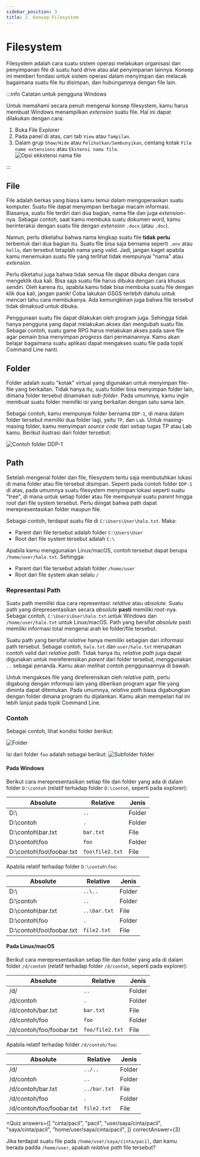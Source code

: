 ```yaml
---
sidebar_position: 3
title: 2. Konsep Filesystem
---
```




<ArticleInfo writer="rorre" writerUrl="https://github.com/rorre" semester={0} />

# Filesystem

Filesystem adalah cara suatu sistem operasi melakukan organisasi dan penyimpanan file di suatu hard drive atau alat penyimpanan lainnya. Konsep ini memberi fondasi untuk sistem operasi dalam menyimpan dan melacak bagaimana suatu file itu disimpan, dan hubungannya dengan file lain.

:::info Catatan untuk pengguna Windows

Untuk memahami secara penuh mengenai konsep filesystem, kamu harus membuat Windows menampilkan _extension_ suatu file. Hal ini dapat dilakukan dengan cara:

1. Buka File Explorer
2. Pada panel di atas, cari tab `View` atau `Tampilan`.
3. Dalam grup `Show/Hide` atau `Pelihatkan/Sembunyikan`, centang kotak `File name extensions` atau `Ekstensi nama file`.  
   ![Opsi ekkstensi nama file](https://d.rorre.xyz/O8tnS9OQA/eEZJOt0vAG.png)

:::

## File

File adalah berkas yang biasa kamu temui dalam mengoperasikan suatu komputer. Suatu file dapat menyimpan berbagai macam informasi. Biasanya, suatu file terdiri dari dua bagian, nama file dan juga _extension_-nya. Sebagai contoh, saat kamu membuka suatu dokumen word, kamu berinteraksi dengan suatu file dengan _extension_ `.docx` (atau `.doc`).

Namun, perlu diketahui bahwa nama lengkap suatu file **tidak perlu** terbentuk dari dua bagian itu. Suatu file bisa saja bernama seperti `.env` atau `hello`, dan tersebut tetaplah nama yang valid. Jadi, jangan kaget apabila kamu menemukan suatu file yang terlihat tidak mempunyai "nama" atau _extension_.

Perlu diketahui juga bahwa tidak semua file dapat dibuka dengan cara mengeklik dua kali. Bisa saja suatu file harus dibuka dengan cara khusus sendiri. Oleh karena itu, apabila kamu tidak bisa membuka suatu file dengan klik dua kali, jangan panik! Coba lakukan GSGS terlebih dahulu untuk mencari tahu cara membukanya. Ada kemungkinan juga bahwa file tersebut tidak dimaksud untuk dibuka.

Penggunaan suatu file dapat dilakukan oleh program juga. Sehingga tidak hanya pengguna yang dapat melakukan akses dan mengubah suatu file. Sebagai contoh, suatu game RPG harus melakukan akses pada save file agar pemain bisa menyimpan _progress_ dari permainannya. Kamu akan belajar bagaimana suatu aplikasi dapat mengakses suatu file pada topik Command Line nanti.

## Folder

Folder adalah suatu "kotak" virtual yang digunakan untuk menyimpan file-file yang berkaitan. Tidak hanya itu, suatu folder bisa menyimpan folder lain, dimana folder tersebut dinamakan _sub-folder_. Pada umumnya, kamu ingin membuat suatu folder memiliki isi yang berkaitan dengan satu sama lain.

Sebagai contoh, kamu mempunyai folder bernama `DDP-1`, di mana dalam folder tersebut memiliki dua folder lagi, yaitu `TP`, dan `Lab`. Untuk masing-masing folder, kamu menyimpan _source code_ dari setiap tugas TP atau Lab kamu. Berikut ilustrasi dari folder tersebut:

![Contoh folder DDP-1](./assets/samplefolder.png)

## Path

Setelah mengenal folder dan file, filesystem tentu saja membutuhkan lokasi di mana folder atau file tersebut disimpan. Seperti pada contoh folder `DDP-1` di atas, pada umumnya suatu filesystem menyimpan lokasi seperti suatu "tree", di mana untuk setiap folder atau file mempunyai suatu _parent_ hingga _root_ dari file system tersebut. Perlu diingat bahwa path dapat merepresentasikan folder maupun file.

Sebagai contoh, terdapat suatu file di `C:\Users\User\halo.txt`. Maka:

- Parent dari file tersebut adalah folder `C:\Users\User`
- Root dari file system tersebut adalah `C:\`

Apabila kamu menggunakan Linux/macOS, contoh tersebut dapat berupa `/home/user/halo.txt`. Sehingga:

- Parent dari file tersebut adalah folder `/home/user`
- Root dari file system akan selalu `/`

### Representasi Path

Suatu path memiliki dua cara representasi: _relative_ atau _absolute_. Suatu path yang direpresentasikan secara _absolute_ **pasti** memiliki _root_-nya. Sebagai contoh, `C:\Users\User\halo.txt` untuk Windows dan `/home/user/halo.txt` untuk Linux/macOS. Path yang bersifat _absolute_ pasti memiliki informasi total mengenai arah ke folder/file tersebut.

Suatu path yang bersifat _relative_ hanya memiliki sebagian dari informasi path tersebut. Sebagai contoh, `halo.txt` dan `user/halo.txt` merupakan contoh valid dari _relative path_. Tidak hanya itu, _relative path_ juga dapat digunakan untuk mereferensikan _parent_ dari folder tersebut, menggunakan `..` sebagai penanda. Kamu akan melihat contoh penggunaannya di bawah.

Untuk mengakses file yang direferensikan oleh _relative path_, perlu digabung dengan informasi lain yang diberikan program agar file yang diminta dapat ditemukan. Pada umumnya, _relative path_ biasa digabungkan dengan folder dimana program itu dijalankan. Kamu akan mempelari hal ini lebih lanjut pada topik Command Line.

### Contoh

Sebagai contoh, lihat kondisi folder berikut:

![Folder](./assets/explorer.png)

Isi dari folder `foo` adalah sebagai berikut:
![Subfolder folder](./assets/explorer2.png)

#### Pada Windows

Berikut cara merepresentasikan setiap file dan folder yang ada di dalam folder `D:\contoh` (relatif terhadap folder `D:\contoh`, seperti pada explorer):

| Absolute                 | Relative        | Jenis  |
| ------------------------ | --------------- | ------ |
| D:\                      | `..`            | Folder |
| D:\contoh                | `.`             | Folder |
| D:\contoh\bar.txt        | `bar.txt`       | File   |
| D:\contoh\foo            | `foo`           | Folder |
| D:\contoh\foo\foobar.txt | `foo\file2.txt` | File   |

Apabila relatif terhadap folder `D:\contoh\foo`:

| Absolute                 | Relative     | Jenis  |
| ------------------------ | ------------ | ------ |
| D:\                      | `..\..`      | Folder |
| D:\contoh                | `..`         | Folder |
| D:\contoh\bar.txt        | `..\bar.txt` | File   |
| D:\contoh\foo            | `.`          | Folder |
| D:\contoh\foo\foobar.txt | `file2.txt`  | File   |

#### Pada Linux/macOS

Berikut cara merepresentasikan setiap file dan folder yang ada di dalam folder `/d/contoh` (relatif terhadap folder `/d/contoh`, seperti pada explorer):

| Absolute                 | Relative        | Jenis  |
| ------------------------ | --------------- | ------ |
| /d/                      | `..`            | Folder |
| /d/contoh                | `.`             | Folder |
| /d/contoh/bar.txt        | `bar.txt`       | File   |
| /d/contoh/foo            | `foo`           | Folder |
| /d/contoh/foo/foobar.txt | `foo/file2.txt` | File   |

Apabila relatif terhadap folder `/d/contoh/foo`:

| Absolute                 | Relative     | Jenis  |
| ------------------------ | ------------ | ------ |
| /d/                      | `../..`      | Folder |
| /d/contoh                | `..`         | Folder |
| /d/contoh/bar.txt        | `../bar.txt` | File   |
| /d/contoh/foo            | `.`          | Folder |
| /d/contoh/foo/foobar.txt | `file2.txt`  | File   |

<Quiz
  answers={[
    "cinta/pacil",
    "pacil",
    "user/saya/cinta/pacil",
    "saya/cinta/pacil",
    "home/user/saya/cinta/pacil",
  ]}
  correctAnswer={3}
>
  Jika terdapat suatu file pada <code>/home/user/saya/cinta/pacil</code>, dan
  kamu berada padda <code>/home/user</code>, apakah <i>relative path</i> file
  tersebut?
</Quiz>
